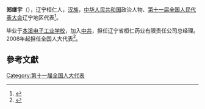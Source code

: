 '''郑继宇'''（{{bd|1963年||}}），辽宁桓仁人，[[汉族|汉族]]，[[中华人民共和国|中华人民共和国]]政治人物、[[第十一届全国人民代表大会|第十一届全国人民代表大会]]辽宁地区代表<ref>{{cite web|author=新华网|title=第十一届全国人大代表|url=http://news.xinhuanet.com/ziliao/2008-03/03/content_7708230.htm?node=36628|publisher=新华网|accessdate=2014-01-07|archive-date=2014-01-10|archive-url=https://web.archive.org/web/20140110211415/http://news.xinhuanet.com/ziliao/2008-03/03/content_7708230.htm?node=36628|dead-url=no}}</ref>。

毕业于[[本溪电子工业学校|本溪电子工业学校]]，加入[[中共|中共]]，担任辽宁省桓仁药业有限责任公司总经理。2008年起担任全国人大代表<ref>{{cite news|title=全国人大代表信息-郑继宇|url= http://210.82.31.1:8084/delegate/viewDelegate.action?dbid=110433|accessdate=2013-04-05|newspaper=全国人大网|archive-url=https://web.archive.org/web/20140306045210/http://www.npc.gov.cn/delegate/viewDelegate.action?dbid=110433|archive-date=2014-03-06|dead-url=yes}}</ref>。


==參考文獻==
{{reflist}}
[[Category:第十一届全国人大代表|Category:第十一届全国人大代表]]